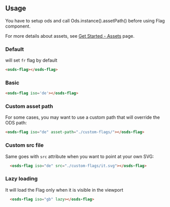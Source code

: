 
<GenericStyle />

## Usage

You have to setup ods and call Ods.instance().assetPath() before using Flag component.

For more details about assets, see [Get Started - Assets](?path=/story/ovhcloud-design-system-get-started--page#assets) page.

### Default
will set `fr` flag by default
<div style={{width: '100px'}}>
  <osds-flag></osds-flag>
</div>

```html
<osds-flag></osds-flag>
```

### Basic
<div style={{width: '100px'}}>
  <osds-flag iso='de'></osds-flag>
</div>

```html
<osds-flag iso='de'></osds-flag>
```

### Custom asset path
For some cases, you may want to use a custom path that will override the ODS path:
<div style={{width: '100px'}}>
  <osds-flag iso="de" asset-path="./custom-flags/"></osds-flag>
</div>

```html
<osds-flag iso="de" asset-path="./custom-flags/"></osds-flag>
```

### Custom src file
Same goes with `src` attribute when you want to point at your own SVG:
<div style={{width: '100px'}}>
  <osds-flag iso="de" src="./custom-flags/it.svg"></osds-flag>
</div>

```html
  <osds-flag iso="de" src="./custom-flags/it.svg"></osds-flag>
```

### Lazy loading
It will load the Flag only when it is visible in the viewport
<div style={{width: '100px'}}>
  <osds-flag iso="gb" lazy></osds-flag>
</div>

```html
  <osds-flag iso="gb" lazy></osds-flag>
```
